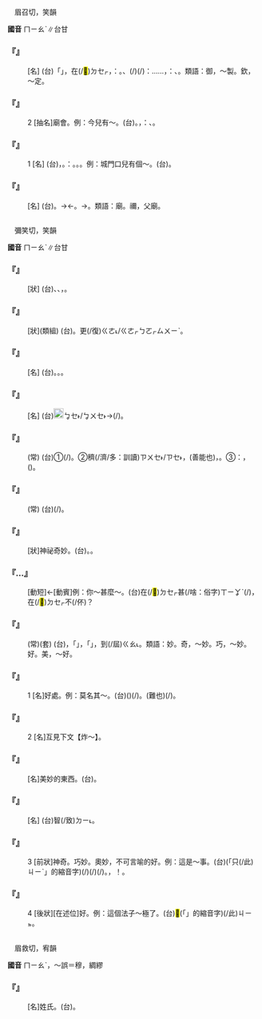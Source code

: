 
=={{ruby|廟|ㄇㄧㄠˋ}}==

　眉召切，笑韻

'''國音''' <rt>ㄇㄧㄠˋ</rt>∥台甘

    

==='''『{{ruby|廟|ㄇㄧㄠˋ}}{{ruby|堂|ㄊㄤˊ}}』'''===
: [名] (台)「{{ruby|廟|ㆠㄧㄜ˫}}」{{ruby|指|ㄐㄧˋ}}{{ruby|王|ㆲˊ}}{{ruby|宮|ㄍㄧㆲ}}{{ruby|殿|ㄉㄧㄢ˫}}{{ruby|前|ㄐㄧㄥˊ}}，{{ruby|王|ㆲˊ}}在(/<mark>&#xf9549;</mark>)<rt>ㄉㆤㆷ</rt>{{ruby|殿|ㄉㄧㄢ˫}}{{ruby|前|ㄐㄧㄥˊ}}{{ruby|朝|ㄉㄧㄠ}}{{ruby|見|ㄍㄧㄢ˪}}{{ruby|群|ㄍㄨㄣˊ}}{{ruby|臣|ㄒㄧㄣˊ}}，{{ruby|所|ㄙㆦˋ}}{{ruby|以|ㄧˋ}}{{ruby|朝|ㄉㄧㄠˊ}}{{ruby|廷|ㄉㄧㄥˊ}}{{ruby|亦|ㄧㄚㆷ ͘}}{{ruby|叫|ㄍㄧㄜ˪}}{{ruby|做|ㄗㄨㆤ˪/ㄗㄜ˪}}：{{ruby|廟|ㆠㄧㄜ˫}}{{ruby|堂|ㄉㆲˊ}}。{{ruby|有|ㄧㄨˋ}}{{ruby|關|ㄍㄨㄢ}}{{ruby|皇|ㄏㆲˊ}}{{ruby|帝|ㄉㆤ˪}}、{{ruby|王|ㆲˊ}}{{ruby|丌|ㆤ}}{{ruby|載|ㄉㄞ˫}}(/{{ruby|戴|ㄉㄞ˪}}){{ruby|事|ㄐㄧ˪}}(/{{ruby|事|ㄉㄞ˫}}{{ruby|情|ㄐㄧ˪}}){{ruby|亦|ㄧㄚㆷ ͘}}{{ruby|稱|ㄑㄧㄥ}}：{{ruby|廟|ㆠㄧㄜ˫}}……，{{ruby|像|ㄑㄧㆧ˫/ㄑㄧㆫ˫}}：{{ruby|廟|ㆠㄧㄜ˫}}{{ruby|略|ㄌㄧㆦㆶ ͘}}、{{ruby|廟|ㆠㄧㄜ˫}}{{ruby|號|ㄏㄜ˫}}。類語：御，～製。欽，～定。
    

==='''『{{ruby|廟|ㄇㄧㄠˋ}}』'''===
:2  [抽名]廟會。例：今兒有～。(台){{ruby|今|ㄍㄧㄣ}}{{ruby|仔|ㄚ}}{{ruby|日|ㄌㄧㆵ ͘/ㆢㄧㆵ ͘}}{{ruby|迎|ㆣㄧㄚˊ}}{{ruby|鬧|ㄌㄠ˫}}{{ruby|熱|ㄌㄧㄚㆵ ͘/ㆢㄧㄚㆵ ͘}}。{{ruby|台|ㄉㄞˊ}}{{ruby|灣|ㄨㄢˊ}}{{ruby|習|ㄒㄧㆴ ͘}}{{ruby|俗|ㄒㄧㆦㆶ ͘}}，{{ruby|像|ㄑㄧㆫ˫/ㄑㄧㆧ˫}}：{{ruby|迎|ㆣㄧㄚˊ}}{{ruby|城|ㄒㄧㄥˊ}}{{ruby|隍|ㄏㆲˊ}}、{{ruby|迎|ㆣㄧㄚˊ}}{{ruby|媽|ㄇㄚˋ}}{{ruby|祖|ㄗㆦˋ}}。
    

==='''『{{ruby|廟|ㄇㄧㄠˋ}}』'''===
:1  [名] (台){{ruby|奉|ㄏㆲ˪}}{{ruby|祀|ㄙㄨ˫}}{{ruby|祖|ㄗㆦˋ}}{{ruby|先|ㄒㄧㄢ}}，{{ruby|神|ㄒㄧㄣˊ}}{{ruby|明|ㆠㄧㄥˊ}}{{ruby|丌|ㆤ}}{{ruby|所|ㄙㆦˋ}}{{ruby|在|ㄗㄞ˫}}。{{ruby|像|ㄑㄧㆫ˫/ㄑㄧㆧ˫}}：{{ruby|祖|ㄗㆦˋ}}{{ruby|廟|ㆠㄧㄜ˫}}。{{ruby|祖|ㄗㆦˋ}}{{ruby|厝|ㄘㄨ˪}}。{{ruby|宮|ㄍㄧㆲ}}{{ruby|廟|ㆠㄧㄜ˫}}。例：城門口兒有個～。(台){{ruby|城|ㄒㄧㆩˊ}}{{ruby|門|ㄇㆭˊ}}{{ruby|外|ㆣㄨㄚ˫}}{{ruby|有|ㄨ˫}}{{ruby|一|ㄐㄧㆵ ͘}}{{ruby|間|ㄍㄧㄥ}}{{ruby|廟|ㆠㄧㄜ˫}}。
    

==='''『{{ruby|土|ㄊㄨˇ}}{{ruby|地|ㄉㄧˋ}}{{ruby|廟|ㄇㄧㄠˋ}}』'''===
: [名] (台){{ruby|土|ㄊㆦˋ}}{{ruby|地|ㄉㄧ˫}}{{ruby|→|ㄌㄧ˫}}{{ruby|廟|ㆠㄧㄜ˫}}。→{{ruby|土|ㄊㆦˋ}}{{ruby|地|ㄉㄧ˫}}{{ruby|→|ㄌㄧ˫}}{{ruby|公|ㄍㆲ}}{{ruby|廟|ㆠㄧㄜ˫}}←{{ruby|土|ㄊㆦˋ}}{{ruby|地|ㄉㄧ˫}}{{ruby|→|ㄌㄧ˫}}{{ruby|廟|ㆠㄧㄜ˫}}。→{{ruby|土|ㄊㆦˋ}}{{ruby|地|ㄉㄧ˫/ㄌㄧ˫}}{{ruby|工|ㄍㆲ}}{{ruby|仔|ㄚ}}。類語：廟。禰，父廟。
    

=={{ruby|妙|ㄇㄧㄠˋ}}==

　彌笑切，笑韻

'''國音''' <rt>ㄇㄧㄠˋ</rt>∥台甘

    

==='''『{{ruby|玄|ㄒㄧㄢˊ}}{{ruby|妙|ㄇㄧㄠˋ}}』'''===
: [狀] (台){{ruby|不|ㄅㄨㆵ}}{{ruby|可|ㄎㄜˋ}}{{ruby|思|ㄙㄨ}}{{ruby|議|ㆣㄧ˫}}、{{ruby|深|ㄑㄧㆬ}}{{ruby|奧|ㄜ˪}}、{{ruby|微|ㆠㄧ}}{{ruby|妙|ㆠㄧㄠ˫}}，{{ruby|難|ㄜㆷ}}{{ruby|得|ㄉㄧㆵ/ㄉㄧㆤㆶ}}{{ruby|解|ㄍㄞˋ}}{{ruby|說|ㄙㄨㆤㆷ}}{{ruby|明|ㆠㄧㄥˊ}}{{ruby|白|ㄅㆤㆷ ͘}}。
    

==='''『{{ruby|巧|ㄑㄧㄠˇ}}{{ruby|妙|ㄇㄧㄠˋ}}』'''===
: [狀](類組) (台){{ruby|巧|ㄎㄧㄠˋ}}{{ruby|氣|ㄎㄧ˪}}{{ruby|奇|ㄍㄧˊ}}{{ruby|妙|ㆠㄧㄠ˫}}。{{ruby|特|ㄉㄧㆤㆶ ͘}}{{ruby|別|ㄅㄧㄚㆵ ͘}}{{ruby|奇|ㄍㄧˊ}}{{ruby|巧|ㄎㄚˋ/ㄎㄧㄠˋ}}{{ruby|又|ㄧㄨ˫}}更(/復)<rt>ㄍㄜ˪/ㄍㄜㆷ</rt><rt>ㄅㄛㆷ</rt><rt>ㄙㄨㄧˋ</rt>。
    

==='''『{{ruby|妙|ㄇㄧㄠˋ}}{{ruby|用|ㄩㄥˋ}}』'''===
: [名] (台){{ruby|巧|ㄎㄚˋ}}{{ruby|妙|ㆠㄧㄠ˫}}{{ruby|丌|ㆤ}}{{ruby|用|ㄧㆲ˫}}{{ruby|途|ㄉㆦˊ}}。{{ruby|使|ㄙㄨˋ}}{{ruby|用|ㄧㆲ˫}}{{ruby|去|ㄎㄧ˪}}{{ruby|真|ㄐㄧㄣ}}{{ruby|奇|ㄍㄧˊ}}{{ruby|妙|ㆠㄧㄠ˫}}。{{ruby|發|ㄏㄨㄚㆵ}}{{ruby|揮|ㄏㄨㄧ}}{{ruby|一|ㄧㆵ}}{{ruby|般|ㄅㄨㆩ}}{{ruby|普|ㄆㆦˋ}}{{ruby|通|ㄊㆲ}}{{ruby|人|ㄌㄤˊ}}{{ruby|想|ㄒㄧㆫ˫/ㄒㄧㆧ˫}}{{ruby|<mark>&#xffa45;</mark>|ㆠㆤ˫/ㆠㄨㆤ˫}}{{ruby|到|ㄍㄠ˪}}{{ruby|丌|ㆤ}}{{ruby|作|ㄗㆦㆶ}}{{ruby|用|ㄧㆲ˫}}。
    

==='''『{{ruby|妙|ㄇㄧㄠˋ}}{{ruby|訣|ㄐㄩㄝˊ}}』'''===
: [名] (台)[[File:fa45.png|20px]]<rt>ㆠㆤ˫/ㆠㄨㆤ˫</rt>{{ruby|講|ㄍㆲˋ}}{{ruby|得|ㄉㄧㆤㆶ/ㄉㄧㆵ}}{{ruby|好|ㄏㄜˋ}}→{{ruby|真|ㄐㄧㄣ}}{{ruby|誠|ㄐㄧㆩˊ}}{{ruby|好|ㄏㄜˋ}}{{ruby|丌|ㆤ}}{{ruby|方|ㄏㆲ}}{{ruby|法|ㄏㄨㄚㆵ}}(/{{ruby|祕|ㄅㄧ˪}}{{ruby|訣|ㄍㄨㄚㆵ}})。
    

==='''『{{ruby|妙|ㄇㄧㄠˋ}}{{ruby|手|ㄕㄡˇ}}{{ruby|空|ㄎㄨㄥ}}{{ruby|空|ㄎㄨㄥ}}』'''===
: (常) (台)①{{ruby|手|ㄑㄧㄨˋ}}{{ruby|內|ㄌㄞ˫}}{{ruby|空|ㄎㄤ}}{{ruby|空|ㄎㄤ}}{{ruby|有|ㄨ˫}}{{ruby|手|ㄑㄧㄨˋ}}{{ruby|變|ㄅㆪ˪}}(/{{ruby|做|ㄗㄨㆤ˪/ㄗㄜ˪}}){{ruby|無|ㆠㄜˊ}}{{ruby|物|ㄇㆭㆷ ͘/ㄇㄧㆷ ͘}}。②{{ruby|雖|ㄙㄨㄧ}}{{ruby|然|ㆢㄧㄢˊ/ㄌㄧㄢˊ}}{{ruby|錢|ㄐㆪˊ}}{{ruby|無|ㆠㄜˊ}}穧(/濟/多：訓讀)<rt>ㄗㄨㆤ˫/ㄗㆤ˫</rt>，{{ruby|豪|ㆣㄠˊ}}(善能也){{ruby|運|ㄨㄣ˫}}{{ruby|用|ㄧㆲ˫/ㄧㄥ˫}}，{{ruby|應|ㄧㄥ˪}}{{ruby|付|ㄏㄨ˪}}{{ruby|會|ㄨㆤ˫/ㆤ˫}}{{ruby|得|ㄉㄧㆤㆶ/ㄉㄧㆵ}}{{ruby|來|ㄌㄞˊ}}。③{{ruby|比|ㄅㄧˋ}}{{ruby|喻|ㄌㄨ˫/ㆡㄨ˫}}：{{ruby|賊|ㄘㄚㆵ}}{{ruby|仔|ㄚ}}，({{ruby|豪|ㆣㄠˊ}}{{ruby|利|ㄌㄧ˫}}{{ruby|用|ㄧㄥ˫/ㄧㆲ˫}}{{ruby|一|ㄐㄧㆵ ͘}}{{ruby|雙|ㄒㄧㄤ}}{{ruby|空|ㄎㄤ}}{{ruby|手|ㄑㄧㄨˋ}}{{ruby|偷|ㄊㄠ}}{{ruby|提|ㄊㆤㆷ ͘}}{{ruby|物|ㄇㆭㆷ ͘/ㄇㄧㆷ ͘}})。
    

==='''『{{ruby|妙|ㄇㄧㄠˋ}}{{ruby|不|ㄅㄨˋ}}{{ruby|可|ㄎㄜˇ}}{{ruby|言|ㄧㄢˊ}}』'''===
: (常) (台){{ruby|<mark>&#xffa45;</mark>|ㆠㆤ˫/ㆠㄨㆤ˫}}{{ruby|得|ㄉㄧㆤㆶ/ㄉㄧㆵ}}{{ruby|用|ㄧㆲ˫/ㄧㄥ˫}}{{ruby|話|ㄨㆤ˫}}{{ruby|形|ㄏㄧㄥˊ}}{{ruby|容|ㄧㆲˊ}}{{ruby|丌|ㆤ}}{{ruby|好|ㄏㄜˋ}}(/{{ruby|奇|ㄍㄧˊ}}{{ruby|妙|ㆠㄧㄠ˫}})。
    

==='''『{{ruby|神|ㄕㄣˊ}}{{ruby|妙|ㄇㄧㄠˋ}}』'''===
: [狀]神祕奇妙。(台){{ruby|神|ㄒㄧㄣˊ}}{{ruby|奇|ㄍㄧˊ}}。{{ruby|<mark>&#xffa45;</mark>|ㆠㆤ˫/ㆠㄨㆤ˫}}{{ruby|得|ㄉㄧㆵ/ㄉㄧㆤㆶ}}{{ruby|解|ㄍㄞˋ}}{{ruby|說|ㄙㆤㆷ}}{{ruby|丌|ㆤ}}{{ruby|巧|ㄎㄚˋ/ㄎㄧㄠˋ}}{{ruby|妙|ㆠㄧㄠ˫}}。
    

==='''『{{ruby|炸|ㄓㄚˋ}}…{{ruby|妙|ㄇㄧㄠˋ}}』'''===
: [動短]←[動賓]例：你～甚麼～。(台){{ruby|汝|ㄌㄧˋ}}在(/<mark>&#xf9549;</mark>)<rt>ㄉㆤㆷ</rt>{{ruby|發|ㄏㄨㄚㆵ}}甚(/啥：俗字)<rt>ㄒㄧㆩˋ</rt>{{ruby|麼|ㄇㄧㆷ}}{{ruby|性|ㄒㄧㄥ˪}}{{ruby|地|ㄉㄨㆤ˫/ㄉㆤ˫}}(/{{ruby|脾|ㄆㄧˊ}}{{ruby|→|ㄆㄧ˫}}{{ruby|→|ㄆㆪ˫}}{{ruby|氣|ㄎㄧ˪}})，{{ruby|是|ㄒㄧ˫}}在(/<mark>&#xf9549;</mark>)<rt>ㄉㆤㆷ</rt>{{ruby|吵|ㄘㄚˋ}}{{ruby|心|ㄒㄧㆬ}}{{ruby|適|ㄒㄧㆤㆶ}}{{ruby|丌|ㆤ}}{{ruby|是|ㄒㄧ˫}}不(/伓){{ruby|·|ㆬ}}？
    

==='''『{{ruby|妙|ㄇㄧㄠˋ}}{{ruby|手|ㄕㄡˇ}}{{ruby|回|ㄏㄨㄟˊ}}{{ruby|春|ㄔㄨㄣ}}』'''===
: (常)(套) (台){{ruby|稱|ㄑㄧㄥ}}{{ruby|讚|ㄗㄢ˪}}{{ruby|醫|ㄧ}}{{ruby|生|ㄒㄧㄥ}}{{ruby|醫|ㄧ}}{{ruby|術|ㄙㄨㆵ ͘}}{{ruby|好|ㄏㄜˋ}}，{{ruby|醫|ㄧ}}{{ruby|重|ㄉㄤ˫}}{{ruby|病|ㄅㆥ˫/ㄅㆪ˫}}「{{ruby|起|ㄎㄧˋ}}{{ruby|死|ㄙㄨˋ}}{{ruby|回|ㄏㄨㆤˊ}}{{ruby|生|ㄒㄧㄥ}}」，{{ruby|亦|ㄧㄚㆷ ͘}}{{ruby|講|ㄍㆲˋ}}{{ruby|→|ㄍㆲ}}「{{ruby|著|ㄉㄧㄜㆷ}}{{ruby|手|ㄑㄧㄨˋ}}{{ruby|成|ㄒㄧㄥˊ}}{{ruby|春|ㄘㄨㄣ}}」，{{ruby|手|ㄑㄧㄨˋ}}到(/屆)<rt>ㄍㄠ˪</rt>{{ruby|病|ㄅㆥ˫/ㄅㆪ˫}}{{ruby|好|ㄏㄜˋ}}。類語：妙。奇，～妙。巧，～妙。好。美，～好。
    

==='''『{{ruby|妙|ㄇㄧㄠˋ}}』'''===
:1  [名]好處。例：莫名其～。(台){{ruby|<mark>&#xffa45;</mark>|ㆠㆤ˫/ㆠㄨㆤ˫}}{{ruby|得|ㄉㄧㆤㆶ/ㄉㄧㆵ}}{{ruby|通|ㄊㄤ}}{{ruby|講|ㄍㆲˋ}}{{ruby|出|ㄘㄨㆵ}}{{ruby|伊|ㄧ}}{{ruby|丌|ㆤ}}{{ruby|好|ㄏㄜˋ}}({{ruby|處|ㄘㄨ˪}})(/{{ruby|妙|ㆠㄧㄠ˫}})。{{ruby|惡|ㄜㆷ}}(難也){{ruby|得|ㄉㄧㆤㆶ/ㄉㄧㆵ}}{{ruby|通|ㄊㄤ}}{{ruby|形|ㄏㄧㄥˊ}}{{ruby|容|ㄧㆲˊ}}{{ruby|好|ㄏㄜˋ}}{{ruby|到|ㄍㄚㆷ}}{{ruby|按|ㄢ˪}}{{ruby|怎|ㄗㄨㆩˋ}}(/{{ruby|若|ㆣㄨㄚ˫/ㄌㄨㄚ˫}}){{ruby|好|ㄏㄜˋ}}。
    

==='''『{{ruby|妙|ㄇㄧㄠˋ}}』'''===
:2  [名]互見下文【炸～】。
    

==='''『{{ruby|妙|ㄇㄧㄠˋ}}{{ruby|品|ㄆㄧㄣˇ}}』'''===
: [名]美妙的東西。(台){{ruby|特|ㄉㄧㆤㆶ ͘}}{{ruby|別|ㄅㄧㄚㆵ ͘}}{{ruby|美|ㆠㄧˋ}}{{ruby|好|ㄏㄜˋ}}{{ruby|丌|ㆤ}}{{ruby|物|ㄇㆭㆷ ͘/ㄇㄧㆷ ͘}}{{ruby|件|ㄍㄧㆩ˫}}。
    

==='''『{{ruby|妙|ㄇㄧㄠˋ}}{{ruby|計|ㄐㄧˋ}}』'''===
: [名] (台){{ruby|巧|ㄎㄚˋ}}{{ruby|妙|ㆠㄧㄠ˫}}{{ruby|真|ㄐㄧㄣ}}{{ruby|好|ㄏㄜˋ}}{{ruby|丌|ㆤ}}{{ruby|計|ㄍㆤ˪}}智(/致)<rt>ㄉㄧ˪</rt>。
    

==='''『{{ruby|妙|ㄇㄧㄠˋ}}』'''===
:3  [前狀]神奇。巧妙。奧妙，不可言喻的好。例：這是～事。(台){{ruby|<mark>&#xffacb;</mark>|ㄗㆤ}}(「只(/此)<rt>ㄐㄧˋ</rt>{{ruby|個|ㆤˊ}}」的縮音字){{ruby|載|ㄉㄞ˫}}(/{{ruby|戴|ㄉㄞ˪}}){{ruby|事|ㄐㄧ˪}}(/{{ruby|事|ㄉㄞ˫}}{{ruby|情|ㄐㄧ˪}}){{ruby|真|ㄐㄧㄣ}}{{ruby|妙|ㆠㄧㄠ˫}}(/{{ruby|特|ㄉㄧㆤㆶ ͘}}{{ruby|別|ㄅㄧㄚㆵ ͘}}{{ruby|好|ㄏㄜˋ}})。{{ruby|按|ㄢ˪}}{{ruby|爾|ㄋㄧ/ㄋㆤ}}，{{ruby|妙|ㆠㄧㄠ˫}}！。
    

==='''『{{ruby|妙|ㄇㄧㄠˋ}}』'''===
:4  [後狀][在述位]好。例：這個法子～極了。(台)<mark>&#xffb50;</mark>(「{{ruby|此|ㄐㄧˋ}}{{ruby|一|ㄐㄧㆵ ͘}}」的縮音字)(/此)<rt>ㄐㄧㆵ</rt>{{ruby|個|ㆤˊ}}{{ruby|方|ㄏㆲ}}{{ruby|法|ㄏㄨㄚㆵ}}{{ruby|極|ㄍㄧㆤㆶ ͘}}{{ruby|其|ㄍㄧˊ}}{{ruby|好|ㄏㄜˋ}}。
    

=={{ruby|繆|ㄇㄧㄠˋ}}==

　眉救切，宥韻

'''國音''' <rt>ㄇㄧㄠˋ</rt>{{ruby|。|ㄇㄧㄡˋ}}，～誤{{ruby|。|ㄇㄨˋ}}＝穆{{ruby|。|ㄇㄡˊ}}，綢繆{{ruby|。|ㄐㄧㄠˇ}}

    

==='''『{{ruby|繆|ㄇㄧㄠˋ}}』'''===
: [名]姓氏。(台){{ruby|姓|ㄙㆥ˪/ㄒㆪ˪}}。
    
